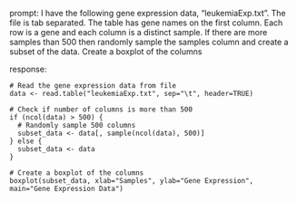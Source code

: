 prompt:
I have the following gene expression data, "leukemiaExp.txt". The file is tab separated. The table has gene names on the first column. Each row is a gene and each column is a distinct sample.  If there are more samples than 500 then randomly sample the samples column and create a subset of the data. Create a boxplot of the columns

response:
```
# Read the gene expression data from file
data <- read.table("leukemiaExp.txt", sep="\t", header=TRUE)

# Check if number of columns is more than 500
if (ncol(data) > 500) {
  # Randomly sample 500 columns
  subset_data <- data[, sample(ncol(data), 500)]
} else {
  subset_data <- data
}

# Create a boxplot of the columns
boxplot(subset_data, xlab="Samples", ylab="Gene Expression", main="Gene Expression Data")
```

